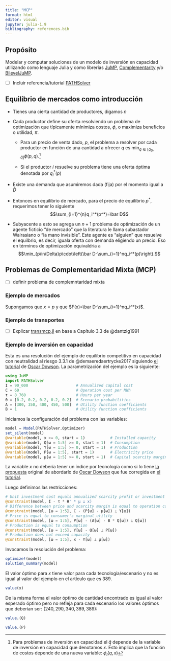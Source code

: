 ```yaml
---
title: "MCP"
format: html
editor: visual
jupyter: julia-1.9
bibliography: references.bib
---
```


## Propósito

Modelar y computar soluciones de un modelo de inversión en capacidad utilizando como lenguaje Julia y como librerías [JuMP](https://github.com/jump-dev/JuMP.jl), [Complementarity](https://github.com/chkwon/Complementarity.jl) y/o [BilevelJuMP](https://github.com/joaquimg/BilevelJuMP.jl).

-   [ ] Incluir referencia/tutorial [PATHSolver](https://github.com/chkwon/PATHSolver.jl)

## Equilibrio de mercados como introducción

-   Tienes una cierta cantidad de productores, digamos $n$

-   Cada productor define su oferta resolviendo un problema de optimización que típicamente mínimiza costos, $\phi$, o maximiza beneficios o utilidad, $\pi$.

    -   Para un precio de venta dado, $p$, el problema a resolver por cada productor en función de una cantidad a ofrecer $q$ es $\min_{q\in[q_0,\bar q]}\phi(p,q)$.[^1]

    -   Si el productor $i$ resuelve su problema tiene una oferta óptima denotada por $q_i^*(p)$

-   Existe una demanda que asumiremos dada (fija) por el momento igual a $\bar D$

-   Entonces en equilibrio de mercado, para el precio de equilibrio $p^*$, requerimos tener lo siguiente $$\sum_{i=1}^{n}q_i^*(p^*)=\bar D$$

-   Subyacente a esto se agrega un $n+1$ problema de optimización de un agente ficticio "de mercado" que la literatura le llama subastador Walrasiano o "la mano invisible". Este agente es "alguien" que resuelve el equilbrio, es decir, iguala oferta con demanda eligiendo un precio. Eso en términos de optimización equivaldría a $$\min_{p\in\Delta}p\cdot\left(\bar D-\sum_{i=1}^nq_i^*(p)\right).$$

[^1]: Para problemas de inversión en capacidad el $\bar q$ depende de la variable de inversión en capacidad que denotamos $x$. Esto implica que la función de costos depende de una nueva variable: $\phi_I(q,x)$

## Problemas de Complementaridad Mixta (MCP)

-   [ ] definir problema de complemntaridad mixta

### Ejemplo de mercados

Supongamos que $x=p$ y que $F(x)=\bar D-\sum_{i=1}^nq_i^*(x)$.

### Ejemplo de transportes

-   [ ] Explicar [transmcp.jl](https://github.com/chkwon/Complementarity.jl/blob/master/examples/mcp/transmcp.jl) en base a Capítulo 3.3 de @dantzig1991

### Ejemplo de inversión en capacidad

Esta es una resolución del ejemplo de equilibrio competitivo en capacidad con neutralidad al riesgo 3.3.1 de @demaeredaertrycke2017 siguiendo [el tutorial](https://jump.dev/JuMP.jl/stable/tutorials/nonlinear/complementarity/#Electricity-consumption) de [Oscar Dowson](https://github.com/odow). La parametrización del ejemplo es la siguiente:

```julia
using JuMP
import PATHSolver
I = 90_000                     # Annualized capital cost
C = 60                         # Operation cost per MWh
τ = 8_760                      # Hours per year
θ = [0.2, 0.2, 0.2, 0.2, 0.2]  # Scenario probabilities
A = [300, 350, 400, 450, 500]  # Utility function coefficients
B = 1                          # Utility function coefficients
```

Iniciamos la configuración del problema con las variables:

```julia
model = Model(PATHSolver.Optimizer)
set_silent(model)
@variable(model, x >= 0, start = 1)           # Installed capacity
@variable(model, Q[ω = 1:5] >= 0, start = 1)  # Consumption
@variable(model, Y[ω = 1:5] >= 0, start = 1)  # Production
@variable(model, P[ω = 1:5], start = 1)       # Electricity price
@variable(model, μ[ω = 1:5] >= 0, start = 1)  # Capital scarcity margin
```

La variable $x$ no debería tener un índice por tecnología como si lo tiene [la propuesta](https://discourse.julialang.org/t/complementarity-jl-whit-path/103081/7) original de abordarlo de [Oscar Dowson](https://github.com/odow) que fue corregida en [el tutorial](https://jump.dev/JuMP.jl/stable/tutorials/nonlinear/complementarity/#Electricity-consumption).

Luego definimos las restricciones:

```julia
# Unit investment cost equals annualized scarcity profit or investment is 0
@constraint(model, I - τ * θ' * μ ⟂ x)
# Difference between price and scarcity margin is equal to operation cost
@constraint(model, [ω = 1:5], C - (P[ω] - μ[ω]) ⟂ Y[ω])
# Price is equal to consumer's marginal utility
@constraint(model, [ω = 1:5], P[ω] - (A[ω] - B * Q[ω]) ⟂ Q[ω])
# Production is equal to consumption
@constraint(model, [ω = 1:5], Y[ω] - Q[ω] ⟂ P[ω])
# Production does not exceed capacity
@constraint(model, [ω = 1:5], x - Y[ω] ⟂ μ[ω])
```

Invocamos la resolución del problema:

```julia
optimize!(model)
solution_summary(model)
```

El valor óptimo para $x$ tiene valor para cada tecnología/escenario y no es igual al valor del ejemplo en el artículo que es $389$.

```julia
value(x)
```

De la misma forma el valor óptimo de cantidad encontrado es igual al valor esperado óptimo pero no refleja para cada escenario los valores óptimos que deberían ser: $(240,290,340,389,389)$:

```julia
value.(Q)
```

```julia
value.(P)
```
